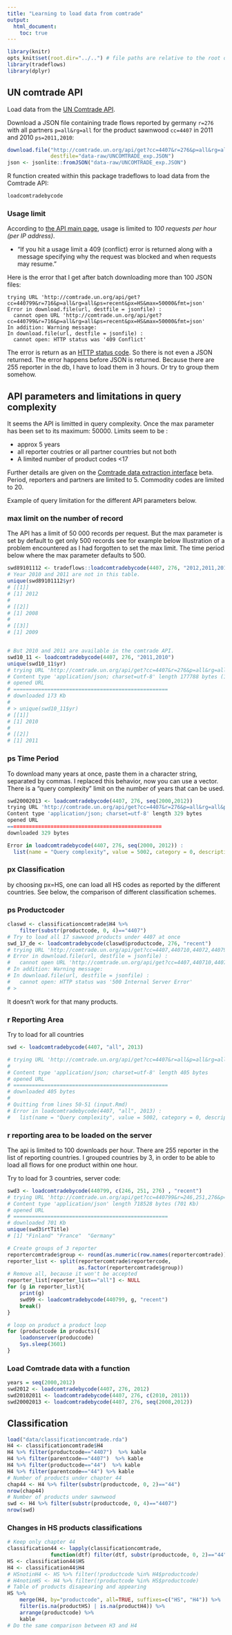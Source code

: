 ```yaml
---
title: "Learning to load data from comtrade"
output:
  html_document:
    toc: true
---
```



```r
library(knitr)
opts_knit$set(root.dir="../..") # file paths are relative to the root of the project directory
library(tradeflows)
library(dplyr)
``` 

## UN comtrade API 
Load data from the [UN Comtrade API](http://comtrade.un.org/data/doc/api/).

Download a JSON file containing trade flows 
reported by germany `r=276` 
with all partners `p=all&rg=all`
for the product sawnwood `cc=4407`
in 2011 and 2010 `ps=2011,2010`:
```r
download.file("http://comtrade.un.org/api/get?cc=4407&r=276&p=all&rg=all&ps=2011,2010&px=HS&max=50000&fmt=json",
              destfile="data-raw/UNCOMTRADE_exp.JSON")
json <- jsonlite::fromJSON("data-raw/UNCOMTRADE_exp.JSON")
```

R function created within this package tradeflows to load data from the 
Comtrade API:
```r
loadcomtradebycode
```


### Usage limit
According to [the API main page](http://comtrade.un.org/data/doc/api/),
usage is limited to _100 requests per hour (per IP address)_. 

* "If you hit a usage limit a 409 (conflict) error is returned along with a message specifying why the request was blocked and when requests may resume. "

Here is the error that I get after batch downloading more than 100 
JSON files:
```
trying URL 'http://comtrade.un.org/api/get?cc=440799&r=716&p=all&rg=all&ps=recent&px=HS&max=50000&fmt=json'
Error in download.file(url, destfile = jsonfile) :
  cannot open URL 'http://comtrade.un.org/api/get?cc=440799&r=716&p=all&rg=all&ps=recent&px=HS&max=50000&fmt=json'
In addition: Warning message:
In download.file(url, destfile = jsonfile) :
  cannot open: HTTP status was '409 Conflict'
```
The error is return as an [HTTP status code](http://www.w3.org/Protocols/rfc2616/rfc2616-sec10.html). So there is not even a JSON returned. 
The error happens before JSON is returned.
Because there are 255 reporter in the db, I have to load them in 3 hours. 
Or try to group them somehow.

## API parameters and limitations in query complexity
It seems the API is limitted in query complexity.
Once the max parameter has been set to its maximum: 50000.
Limits seem to be :

* approx 5 years
* all reporter coutries or all partner countries but not both
* A limited number of product codes <17

Further details are given on the [Comtrade data extraction interface](http://comtrade.un.org/data/) beta. Period, reporters and partners are limited to 5. Commodity codes are limited to 20.

Example of query limitation for the different API parameters below.

### max limit on the number of record
The API has a limit of 50 000 records per request. 
But the max parameter is set by default to get only 500 records 
see for example below Illustration of a problem encountered 
as I had forgotten to set the max limit.
The time period below where the max parameter defaults to 500.
```r
swd89101112 <- tradeflows::loadcomtradebycode(4407, 276, "2012,2011,2010,2009,2008", max=500)
# Year 2010 and 2011 are not in this table.
unique(swd89101112$yr)
# [[1]]
# [1] 2012
# 
# [[2]]
# [1] 2008
# 
# [[3]]
# [1] 2009


# But 2010 and 2011 are available in the comtrade API.
swd10_11 <- loadcomtradebycode(4407, 276, "2011,2010")
unique(swd10_11$yr)
# trying URL 'http://comtrade.un.org/api/get?cc=4407&r=276&p=all&rg=all&ps=2011,2010&px=HS&max=50000&fmt=json'
# Content type 'application/json; charset=utf-8' length 177788 bytes (173 Kb)
# opened URL
# ==================================================
# downloaded 173 Kb
# 
# > unique(swd10_11$yr)
# [[1]]
# [1] 2010
# 
# [[2]]
# [1] 2011
```


### ps Time Period
To download many years at once, paste them in a character string, separated by commas. I replaced this behavior, now you can use a vector. 
There is a "query complexity" limit on the number of years that can be used.
```r
swd20002013 <- loadcomtradebycode(4407, 276, seq(2000,2012))
trying URL 'http://comtrade.un.org/api/get?cc=4407&r=276&p=all&rg=all&ps=2000,2001,2002,2003,2004,2005,2006,2007,2008,2009,2010,2011,2012&px=HS&max=50000&fmt=json'
Content type 'application/json; charset=utf-8' length 329 bytes
opened URL
==================================================
downloaded 329 bytes

Error in loadcomtradebycode(4407, 276, seq(2000, 2012)) : 
  list(name = "Query complexity", value = 5002, category = 0, description = "your query is too complex. Please simplify.", helpUrl = "")Too many years selected.list(value = 0, started = "0001-01-01T00:00:00", finished = "0001-01-01T00:00:00", durationSeconds = 0)NULL

```


### px Classification
by choosing px=HS, one can load all HS codes as reported by the 
different countries.
See below, the comparison of different classification schemes.


### ps Productcoder
```r
claswd <- classificationcomtrade$H4 %>%
    filter(substr(productcode, 0, 4)=="4407")
# Try to load all 17 sawwood products under 4407 at once
swd_17_de <- loadcomtradebycode(claswd$productcode, 276, "recent")
# trying URL 'http://comtrade.un.org/api/get?cc=4407,440710,44072,44079,440721,440722,440725,440726,440727,440728,440729,440791,440792,440793,440794,440795,440799&r=276&p=all&rg=all&ps=recent&px=HS&max=50000&fmt=json'
# Error in download.file(url, destfile = jsonfile) : 
#   cannot open URL 'http://comtrade.un.org/api/get?cc=4407,440710,44072,44079,440721,440722,440725,440726,440727,440728,440729,440791,440792,440793,440794,440795,440799&r=276&p=all&rg=all&ps=recent&px=HS&max=50000&fmt=json'
# In addition: Warning message:
# In download.file(url, destfile = jsonfile) :
#   cannot open: HTTP status was '500 Internal Server Error'
# > 
```
It doesn't work for that many products.


### r Reporting Area
Try to load for all countries
```r
swd <- loadcomtradebycode(4407, "all", 2013)

# trying URL 'http://comtrade.un.org/api/get?cc=4407&r=all&p=all&rg=all&ps=2013&px=HS&max=50000&fmt=json'
# 
# Content type 'application/json; charset=utf-8' length 405 bytes
# opened URL
# ==================================================
# downloaded 405 bytes
# 
# Quitting from lines 50-51 (input.Rmd) 
# Error in loadcomtradebycode(4407, "all", 2013) : 
#   list(name = "Query complexity", value = 5002, category = 0, description = "your query is too complex. Please simplify.", helpUrl = "")Both 'all' reporters and 'all' partners may not be selected. Select a different reporter or partner.list(value = 0, started = "0001-01-01T00:00:00", finished = "0001-01-01T00:00:00", durationSeconds = 0)NA
``` 

### r reporting area to be loaded on the server
The api is limited to 100 downloads per hour. 
There are 255 reporter in the list of reporting countries.
I grouped countries by 3, in order to be able to load all flows for
one product within one hour.

Try to load for 3 countries, server code:
```r
swd3 <- loadcomtradebycode(440799, c(246, 251, 276) , "recent")
# trying URL 'http://comtrade.un.org/api/get?cc=440799&r=246,251,276&p=all&rg=all&ps=recent&px=HS&max=50000&fmt=json'
# Content type 'application/json' length 718528 bytes (701 Kb)
# opened URL
# ==================================================
# downloaded 701 Kb
unique(swd3$rtTitle)
# [1] "Finland" "France"  "Germany"
```

```r
# Create groups of 3 reporter
reportercomtrade$group <- round(as.numeric(row.names(reportercomtrade)) /3)
reporter_list <- split(reportercomtrade$reportercode, 
                       as.factor(reportercomtrade$group))
# Remove all, because it won't be accepted
reporter_list[reporter_list=="all"] <- NULL
for (g in reporter_list){
    print(g)
    swd99 <- loadcomtradebycode(440799, g, "recent")
    break()
}

# loop on product a product loop
for (productcode in products){
    loadonserver(produccode)
    Sys.sleep(3601) 
}
```


### Load Comtrade data with a function
```r
years = seq(2000,2012)
swd2012 <- loadcomtradebycode(4407, 276, 2012)
swd20102011 <- loadcomtradebycode(4407, 276, c(2010, 2011))
swd20002013 <- loadcomtradebycode(4407, 276, seq(2008,2012))
``` 


## Classification
```r
load("data/classificationcomtrade.rda") 
H4 <- classificationcomtrade$H4
H4 %>% filter(productcode=="4407")  %>% kable
H4 %>% filter(parentcode=="4407")  %>% kable
H4 %>% filter(productcode=="44")  %>% kable
H4 %>% filter(parentcode=="44") %>% kable
# Number of products under chapter 44
chap44 <- H4 %>% filter(substr(productcode, 0, 2)=="44")
nrow(chap44)
# Number of products under sawnwood
swd <- H4 %>% filter(substr(productcode, 0, 4)=="4407")
nrow(swd)    
```


### Changes in HS products classifications
```r
# Keep only chapter 44
classification44 <- lapply(classificationcomtrade, 
              function(dtf) filter(dtf, substr(productcode, 0, 2)=="44"))
HS <- classification44$HS
H4 <- classification44$H4 
# HSnotinH4 <- HS %>% filter(!productcode %in% H4$productcode)
# H4notinHS <- H4 %>% filter(!productcode %in% HS$productcode)
# Table of products disapearing and appearing
HS %>%
    merge(H4, by="productcode", all=TRUE, suffixes=c("HS", "H4")) %>%
    filter(is.na(productHS) | is.na(productH4)) %>%
    arrange(productcode) %>% 
    kable
# Do the same comparison between H3 and H4  
```


